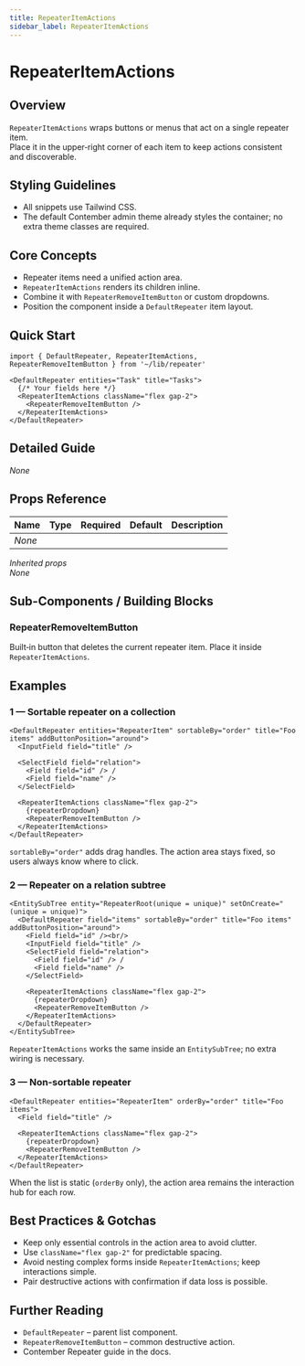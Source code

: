 ```yaml
---
title: RepeaterItemActions
sidebar_label: RepeaterItemActions
---
```

<!-- Examples count: 3 -->


# RepeaterItemActions

## Overview
`RepeaterItemActions` wraps buttons or menus that act on a single repeater item.  
Place it in the upper‑right corner of each item to keep actions consistent and discoverable.

## Styling Guidelines
* All snippets use Tailwind CSS.  
* The default Contember admin theme already styles the container; no extra theme classes are required.

## Core Concepts
* Repeater items need a unified action area.  
* `RepeaterItemActions` renders its children inline.  
* Combine it with `RepeaterRemoveItemButton` or custom dropdowns.  
* Position the component inside a `DefaultRepeater` item layout.

## Quick Start
```tsx
import { DefaultRepeater, RepeaterItemActions, RepeaterRemoveItemButton } from '~/lib/repeater'

<DefaultRepeater entities="Task" title="Tasks">
  {/* Your fields here */}
  <RepeaterItemActions className="flex gap-2">
    <RepeaterRemoveItemButton />
  </RepeaterItemActions>
</DefaultRepeater>
```

## Detailed Guide
_None_

## Props Reference
| Name | Type | Required | Default | Description |
|------|------|----------|---------|-------------|
| _None_ | | | | |

_Inherited props_  
_None_

## Sub-Components / Building Blocks

### RepeaterRemoveItemButton
Built‑in button that deletes the current repeater item. Place it inside `RepeaterItemActions`.

## Examples

### 1 — Sortable repeater on a collection
```tsx
<DefaultRepeater entities="RepeaterItem" sortableBy="order" title="Foo items" addButtonPosition="around">
  <InputField field="title" />

  <SelectField field="relation">
    <Field field="id" /> /
    <Field field="name" />
  </SelectField>

  <RepeaterItemActions className="flex gap-2">
    {repeaterDropdown}
    <RepeaterRemoveItemButton />
  </RepeaterItemActions>
</DefaultRepeater>
```
`sortableBy="order"` adds drag handles. The action area stays fixed, so users always know where to click.

### 2 — Repeater on a relation subtree
```tsx
<EntitySubTree entity="RepeaterRoot(unique = unique)" setOnCreate="(unique = unique)">
  <DefaultRepeater field="items" sortableBy="order" title="Foo items" addButtonPosition="around">
    <Field field="id" /><br/>
    <InputField field="title" />
    <SelectField field="relation">
      <Field field="id" /> /
      <Field field="name" />
    </SelectField>

    <RepeaterItemActions className="flex gap-2">
      {repeaterDropdown}
      <RepeaterRemoveItemButton />
    </RepeaterItemActions>
  </DefaultRepeater>
</EntitySubTree>
```
`RepeaterItemActions` works the same inside an `EntitySubTree`; no extra wiring is necessary.

### 3 — Non‑sortable repeater
```tsx
<DefaultRepeater entities="RepeaterItem" orderBy="order" title="Foo items">
  <Field field="title" />

  <RepeaterItemActions className="flex gap-2">
    {repeaterDropdown}
    <RepeaterRemoveItemButton />
  </RepeaterItemActions>
</DefaultRepeater>
```
When the list is static (`orderBy` only), the action area remains the interaction hub for each row.

## Best Practices & Gotchas
* Keep only essential controls in the action area to avoid clutter.  
* Use `className="flex gap-2"` for predictable spacing.  
* Avoid nesting complex forms inside `RepeaterItemActions`; keep interactions simple.  
* Pair destructive actions with confirmation if data loss is possible.

## Further Reading
* `DefaultRepeater` – parent list component.  
* `RepeaterRemoveItemButton` – common destructive action.  
* Contember Repeater guide in the docs.  

<!-- End of Generated Documentation -->